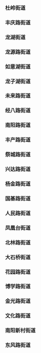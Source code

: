 ### 杜岭街道

### 丰庆路街道

### 龙湖街道

### 龙源路街道

### 如意湖街道

### 龙子湖街道

### 未来路街道

### 经八路街道

### 南阳路街道

### 丰产路街道

### 祭城路街道

### 兴达路街道

### 杨金路街道

### 国基路街道

### 人民路街道

### 凤凰台街道

### 北林路街道

### 大石桥街道

### 花园路街道

### 博学路街道

### 金光路街道

### 文化路街道

### 南阳新村街道

### 东风路街道

